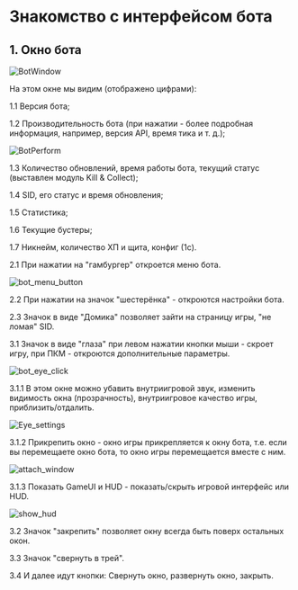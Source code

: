 # Знакомство с интерфейсом бота

## 1. Окно бота

![BotWindow](public/BotWindow.png)

На этом окне мы видим (отображено цифрами):

1.1 Версия бота;

1.2 Производительность бота (при нажатии - более подробная информация, например, версия API, время тика и т. д.);

![BotPerform](public/bot_perfom.png)

1.3 Количество обновлений, время работы бота, текущий статус (выставлен модуль Kill & Collect);

1.4 SID, его статус и время обновления;

1.5 Статистика;

1.6 Текущие бустеры;

1.7 Никнейм, количество ХП и щита, конфиг (1c).

2.1 При нажатии на "гамбургер" откроется меню бота.

![bot_menu_button](public/bot_menu_button.png)

2.2 При нажатии на значок "шестерёнка" - откроются настройки бота.

2.3 Значок в виде "Домика" позволяет зайти на страницу игры, "не ломая" SID.

3.1 Значок в виде "глаза" при левом нажатии кнопки мыши - скроет игру, при ПКМ - откроются дополнительные параметры.

![bot_eye_click](public/bot_eye_click.png)

3.1.1 В этом окне можно убавить внутриигровой звук, изменить видимость окна (прозрачность), внутриигровое качество игры, приблизить/отдалить.

![Eye_settings](public/Eye_settings.gif)

3.1.2 Прикрепить окно - окно игры прикрепляется к окну бота, т.е. если вы перемещаете окно бота, то окно игры перемещается вместе с ним.

![attach_window](public/Attach_window.gif)

3.1.3 Показать GameUI и HUD - показать/скрыть игровой интерфейс или HUD.

![show_hud](public/Show_hud.gif)

3.2 Значок "закрепить" позволяет окну всегда быть поверх остальных окон.

3.3 Значок "свернуть в трей".

3.4 И далее идут кнопки: Свернуть окно, развернуть окно, закрыть.